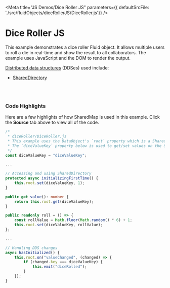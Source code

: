
<Meta title="JS Demos/Dice Roller JS" parameters={{ defaultSrcFile: './src/fluidObjects/diceRollerJS/DiceRoller.js'}} />

# Dice Roller JS

This example demonstrates a dice roller Fluid object. It allows multiple
users to roll a die in real-time and show the result to all collaborators. The example 
uses JavaScript and the DOM to render the output.

<a href="https://fluidframework.com/docs/concepts/dds/" target="_blank">Distributed data structures</a> (DDSes) used include:

* <a href="https://fluidframework.com/docs/apis/map/shareddirectory/" target="_blank">SharedDirectory</a>

<Story name="Demo">
    <FluidLoader factory={DiceRollerContainer} title={DiceRoller.DataObjectName} view={DiceRollerView} viewType="js"></FluidLoader>
</Story>

<br /><br />

### Code Highlights

Here are a few highlights of how SharedMap is used in this example. Click the **Source** tab above to 
view all of the code.

```typescript
/* 
 * diceRoller/DiceRoller.js
 * This example uses the DataObject's `root` property which is a SharedDirectory DDS
 * The `diceValueKey` property below is used to get/set values on the SharedDirectory
 */
const diceValueKey = "diceValueKey";

...

// Accessing and using SharedDirectory
protected async initializingFirstTime() {
    this.root.set(diceValueKey, 1);
}

public get value(): number {
    return this.root.get(diceValueKey);
}

public readonly roll = () => {
    const rollValue = Math.floor(Math.random() * 6) + 1;
    this.root.set(diceValueKey, rollValue);
};

...

// Handling DDS changes
async hasInitialized() {
    this.root.on("valueChanged", (changed) => {
        if (changed.key === diceValueKey) {
            this.emit("diceRolled");
        }
    });
}


```